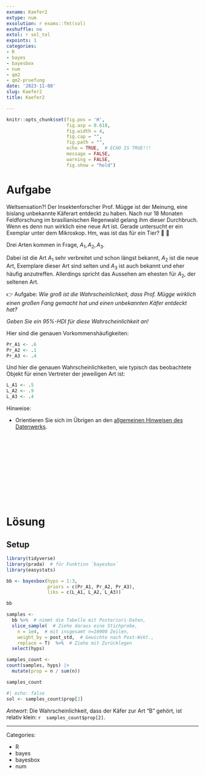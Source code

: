 ```yaml
---
exname: Kaefer2
extype: num
exsolution: r exams::fmt(sol)
exshuffle: no
extol: r sol_tol
expoints: 1
categories:
- R
- bayes
- bayesbox
- num
- qm2
- qm2-pruefung
date: '2023-11-08'
slug: Kaefer2
title: Kaefer2

---
```




```r
knitr::opts_chunk$set(fig.pos = 'H',
                      fig.asp = 0.618,
                      fig.width = 4,
                      fig.cap = "", 
                      fig.path = "",
                      echo = TRUE,  # ECHO IS TRUE!!!
                      message = FALSE,
                      warning = FALSE,
                      fig.show = "hold")
```






# Aufgabe

Weltsensation?! Der Insektenforscher Prof. Mügge ist der Meinung, eine bislang unbekannte Käferart entdeckt zu haben. Nach nur 18 Monaten Feldforschung im brasilianischen Regenwald gelang ihm dieser Durchbruch. Wenn es denn nun wirklich eine neue Art ist.
Gerade untersucht er ein Exemplar unter dem Mikroskop. Hm, was ist das für ein Tier? 🐛 🔬

Drei Arten kommen in Frage, $A_1, A_2, A_3$.


Dabei ist die Art $A_1$ sehr verbreitet und schon längst bekannt, $A_2$ ist die neue Art, Exemplare dieser Art sind selten und $A_3$ ist auch bekannt und eher häufig anzutreffen.
Allerdings spricht das Aussehen am ehesten für $A_2$, der seltenen Art.

👉 Aufgabe: *Wie groß ist die Wahrscheinlichkeit, dass Prof. Mügge wirklich einen großen Fang gemacht hat und einen unbekannten Käfer entdeckt hat?*

*Geben Sie ein 95%-HDI für diese Wahrscheinlichkeit an!*




Hier sind die genauen Vorkommenshäufigkeiten:

```r
Pr_A1 <- .6
Pr_A2 <- .1
Pr_A3 <- .4
```

Und hier die genauen Wahrscheinlichkeiten, wie typisch das beobachtete Objekt für einen Vertreter der jeweiligen Art ist:

```r
L_A1 <- .5
L_A2 <- .9
L_A3 <- .4
```



Hinweise:

- Orientieren Sie sich im Übrigen an den [allgemeinen Hinweisen des Datenwerks](https://datenwerk.netlify.app/hinweise).




</br>
</br>
</br>
</br>
</br>
</br>
</br>
</br>
</br>
</br>

# Lösung

## Setup

```r
library(tidyverse)
library(prada)  # für Funktion `bayesbox`
library(easystats)
```



```r
bb <- bayesbox(hyps = 1:3,
               priors = c(Pr_A1, Pr_A2, Pr_A3),
               liks = c(L_A1, L_A2, L_A3))

bb
```



```r
samples <-
  bb %>%  # nimmt die Tabelle mit Posteriori-Daten,
  slice_sample(  # Ziehe daraus eine Stichprobe,
    n = 1e4,  # mit insgesamt n=10000 Zeilen,
    weight_by = post_std,  # Gewichte nach Post-Wskt.,
    replace = T)  %>%  # Ziehe mit Zurücklegen
  select(hyps)
```


```r
samples_count <-
count(samples, hyps) |> 
  mutate(prop = n / sum(n))

samples_count
```




```r
#| echo: false
sol <- samples_count$prop[2]
```


*Antwort*: Die Wahrscheinlichkeit, dass der Käfer zur Art "B" gehört, ist relativ klein: `r  samples_count$prop[2]`.





---

Categories: 

- R
- bayes
- bayesbox
- num

